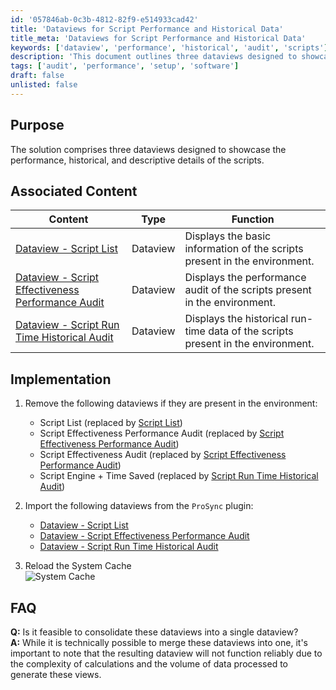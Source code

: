 ```yaml
---
id: '057846ab-0c3b-4812-82f9-e514933cad42'
title: 'Dataviews for Script Performance and Historical Data'
title_meta: 'Dataviews for Script Performance and Historical Data'
keywords: ['dataview', 'performance', 'historical', 'audit', 'scripts']
description: 'This document outlines three dataviews designed to showcase the performance, historical, and descriptive details of scripts within an environment. It includes instructions for implementation, associated content, and answers to frequently asked questions regarding the dataviews.'
tags: ['audit', 'performance', 'setup', 'software']
draft: false
unlisted: false
---
```

## Purpose

The solution comprises three dataviews designed to showcase the performance, historical, and descriptive details of the scripts.

## Associated Content

| Content                                                                 | Type      | Function                                                              |
|-------------------------------------------------------------------------|-----------|----------------------------------------------------------------------|
| [Dataview - Script List](https://proval.itglue.com/DOC-5078775-15390685) | Dataview  | Displays the basic information of the scripts present in the environment. |
| [Dataview - Script Effectiveness Performance Audit](https://proval.itglue.com/DOC-5078775-15405470) | Dataview  | Displays the performance audit of the scripts present in the environment. |
| [Dataview - Script Run Time Historical Audit](https://proval.itglue.com/DOC-5078775-15408476) | Dataview  | Displays the historical run-time data of the scripts present in the environment. |

## Implementation

1. Remove the following dataviews if they are present in the environment:
   - Script List (replaced by [Script List](https://proval.itglue.com/DOC-5078775-15390685))
   - Script Effectiveness Performance Audit (replaced by [Script Effectiveness Performance Audit](https://proval.itglue.com/DOC-5078775-15405470))
   - Script Effectiveness Audit (replaced by [Script Effectiveness Performance Audit](https://proval.itglue.com/DOC-5078775-15405470))
   - Script Engine + Time Saved (replaced by [Script Run Time Historical Audit](https://proval.itglue.com/DOC-5078775-15408476))

2. Import the following dataviews from the `ProSync` plugin:
   - [Dataview - Script List](https://proval.itglue.com/DOC-5078775-15390685)
   - [Dataview - Script Effectiveness Performance Audit](https://proval.itglue.com/DOC-5078775-15405470)
   - [Dataview - Script Run Time Historical Audit](https://proval.itglue.com/DOC-5078775-15408476)

3. Reload the System Cache  
   ![System Cache](../../static/img/Script-Performance-Audit/image_1.png)

## FAQ

**Q:** Is it feasible to consolidate these dataviews into a single dataview?  
**A:** While it is technically possible to merge these dataviews into one, it's important to note that the resulting dataview will not function reliably due to the complexity of calculations and the volume of data processed to generate these views.











